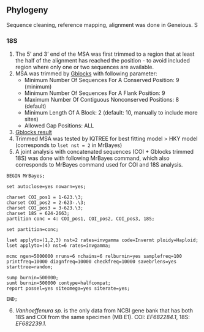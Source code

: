 ## Phylogeny

Sequence cleaning, reference mapping, alignment was done in Geneious. S

### 18S

1. The 5' and 3' end of the MSA was first trimmed to a region that at least the half of the alignment has reached the position - to avoid included region where only one or two sequences are available.
2. MSA was trimmed by [Gblocks](https://home.cc.umanitoba.ca/~psgendb/doc/Castresana/Gblocks_documentation.html#Options) with following parameter:
    - Minimum Number Of Sequences For A Conserved Position: 9 (minimum)
    - Minimum Number Of Sequences For A Flank Position: 9
    - Maximum Number Of Contiguous Nonconserved Positions: 8 (default)
    - Minimum Length Of A Block: 2 (default: 10, manually to include more sites)
    - Allowed Gap Positions: ALL
3. [Gblocks result](assets/Phylogeny/Alignment.fasta-gb.html)
4. Trimmed MSA was tested by IQTREE for best fitting model > HKY model (corresponds to `lset nst = 2` in MrBayes)
5. A joint analysis with concatenated sequences (COI + Gblocks trimmed 18S) was done with following MrBayes command, which also corresponds to MrBayes command used for COI and 18S analysis.

```
BEGIN MrBayes;

set autoclose=yes nowarn=yes;

charset COI_pos1 = 1-623.\3;
charset COI_pos2 = 2-623-.\3;
charset COI_pos3 = 3-623.\3;
charset 18S = 624-2663;
partition conc = 4: COI_pos1, COI_pos2, COI_pos3, 18S;

set partition=conc;

lset applyto=(1,2,3) nst=2 rates=invgamma code=Invermt ploidy=Haploid;
lset applyto=(4) nst=6 rates=invgamma;
                            
mcmc ngen=5000000 nruns=6 nchains=6 relburnin=yes samplefreq=100 printfreq=10000 diagnfreq=10000 checkfreq=10000 savebrlens=yes starttree=random;
            
sump burnin=500000;
sumt burnin=500000 contype=halfcompat;
report possel=yes siteomega=yes siterate=yes;

END;
```

6. *Vanhoeffenura sp.* is the only data from NCBI gene bank that has both 18S and COI from the same specimen (MB E1). COI: *EF682284.1*, 18S: *EF682239.1*.
